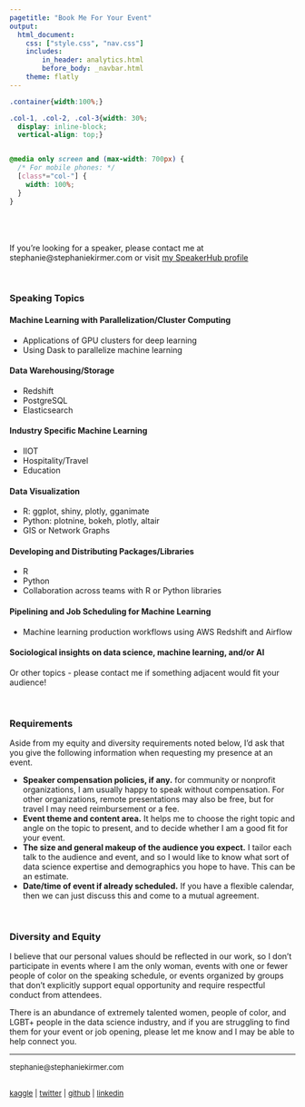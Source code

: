```yaml
---
pagetitle: "Book Me For Your Event"
output: 
  html_document:
    css: ["style.css", "nav.css"]
    includes:
        in_header: analytics.html
        before_body: _navbar.html
    theme: flatly
---
```



```css
.container{width:100%;}

.col-1, .col-2, .col-3{width: 30%;
  display: inline-block;
  vertical-align: top;}


@media only screen and (max-width: 700px) {
  /* For mobile phones: */
  [class*="col-"] {
    width: 100%;
  }
}


```


<BR><BR><BR>
If you're looking for a speaker, please contact me at stephanie@stephaniekirmer.com or visit <a href="https://speakerhub.com/speaker/stephanie-kirmer" onclick="captureOutboundLink('https://speakerhub.com/speaker/stephanie-kirmer'); return false;">my SpeakerHub profile</a>

<BR>

### Speaking Topics  

<div class= "container">
<div class="col-1">

#### Machine Learning with Parallelization/Cluster Computing
  * Applications of GPU clusters for deep learning
  * Using Dask to parallelize machine learning
  
</div>

<div class="col-2">
#### Data Warehousing/Storage
  * Redshift
  * PostgreSQL
  * Elasticsearch
  
</div>

<div class="col-3">
#### Industry Specific Machine Learning
  * IIOT
  * Hospitality/Travel
  * Education
  
</div>
</div>

<div class= "container">

<div class="col-1">
#### Data Visualization
  * R: ggplot, shiny, plotly, gganimate
  * Python: plotnine, bokeh, plotly, altair
  * GIS or Network Graphs
  
</div>

<div class="col-2">

#### Developing and Distributing Packages/Libraries
  * R
  * Python
  * Collaboration across teams with R or Python libraries  
  
</div>

<div class="col-3">
#### Pipelining and Job Scheduling for Machine Learning
  * Machine learning production workflows using AWS Redshift and Airflow  
  
#### Sociological insights on data science, machine learning, and/or AI  

</div>
</div>


Or other topics - please contact me if something adjacent would fit your audience! 

<BR>

### Requirements

Aside from my equity and diversity requirements noted below, I'd ask that you give the following information when requesting my presence at an event.

* **Speaker compensation policies, if any.** for community or nonprofit organizations, I am usually happy to speak without compensation. For other organizations, remote presentations may also be free, but for travel I may need reimbursement or a fee.  
* **Event theme and content area.** It helps me to choose the right topic and angle on the topic to present, and to decide whether I am a good fit for your event.  
* **The size and general makeup of the audience you expect.** I tailor each talk to the audience and event, and so I would like to know what sort of data science expertise and demographics you hope to have. This can be an estimate.  
* **Date/time of event if already scheduled.** If you have a flexible calendar, then we can just discuss this and come to a mutual agreement.  

<BR>

### Diversity and Equity

I believe that our personal values should be reflected in our work, so I don't participate in events where I am the only woman, events with one or fewer people of color on the speaking schedule, or events organized by groups that don't explicitly support equal opportunity and require respectful conduct from attendees. 

There is an abundance of extremely talented women, people of color, and LGBT+ people in the data science industry, and if you are struggling to find them for your event or job opening, please let me know and I may be able to help connect you.


***

<font size = 2>
stephanie@stephaniekirmer.com   

<BR> <a href="http://www.kaggle.com/skirmer" onclick="captureOutboundLink('http://www.kaggle.com/skirmer'); return false;">kaggle</a>  | <a href="https://twitter.com/data_stephanie" onclick="captureOutboundLink('https://twitter.com/data_stephanie'); return false;">twitter</a>  | <a href="http://github.com/skirmer"  onclick="captureOutboundLink('http://github.com/skirmer'); return false;">github</a> | <a href="http://linkedin.com/in/skirmer" onclick="captureOutboundLink('http://linkedin.com/in/skirmer'); return false;">linkedin</a> 

</font>
